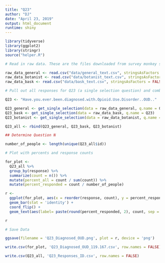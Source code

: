 ```yaml
---
title: "Q23"
author: "DJ"
date: "April 23, 2019"
output: html_document
runtime: shiny
---
```


```r
library(tidyverse)
library(ggplot2)
library(stringr)
source("helper.R")
```

```r
# Read in raw data. These are the files downloaded from survey monkey saved as a .csv

raw_data_general <- read.csv("data/general_text.csv", stringsAsFactors = FALSE)
raw_data_botanist <- read.csv("data/botanist_text.csv", stringsAsFactors = FALSE)
raw_data_bask <- read.csv("data/bask_text.csv", stringsAsFactors = FALSE)

```

```r
# Pull out all responses for Q23 (a single selection question) and combine

Q23 <- "Have.you.ever.been.diagnosed.with.Opioid.Use.Disorder..OUD.."

Q23_general <- get_single_selection(data = raw_data_general, q.name = Q23)
Q23_bask <- get_single_selection(data = raw_data_bask, q.name = Q23)
Q23_botanist <- get_single_selection(data = raw_data_botanist, q.name = Q23)

Q23_all <- rbind(Q23_general, Q23_bask, Q23_botanist)

## Determine Question N

number_of_people <- length(unique(Q23_all$id))

```

```r
# Plot with percents and response counts

for_plot <- 
  Q23_all %>%
  group_by(response) %>%
  summarize(count = n()) %>%
  mutate(percent_all = count / sum(count)) %>%
  mutate(percent_responded = count / number_of_people)

r <- 
  ggplot(for_plot, aes(x = reorder(response, count), y = percent_responded)) +
  geom_bar(stat = 'identity') +
  coord_flip() +
  geom_text(aes(label= paste(round(percent_responded, 2), count, sep = "***")))

r

```

```r
# Save Data

ggsave(filename = 'Q23_Diagnosed_OUD.png', plot = r, device = 'png')

write.csv(for_plot, 'Q23_Diagnosed_OUD_119.167.csv', row.names = FALSE)

write.csv(Q23_all, 'Q23_Responses_ID.csv', row.names = FALSE)

```
